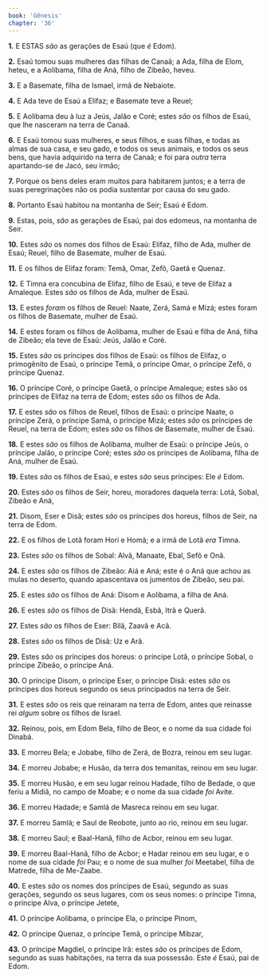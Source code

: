 ```yaml
---
book: 'Gênesis'
chapter: '36'
---
```


**1.** E ESTAS *são* as gerações de Esaú (que *é* Edom).

**2.** Esaú tomou suas mulheres das filhas de Canaã; a Ada, filha de Elom, heteu, e a Aolibama, filha de Aná, filho de Zibeão, heveu.

**3.** E a Basemate, filha de Ismael, irmã de Nebaiote.

**4.** E Ada teve de Esaú a Elifaz; e Basemate teve a Reuel;

**5.** E Aolibama deu à luz a Jeús, Jalão e Coré; estes *são* os filhos de Esaú, que lhe nasceram na terra de Canaã.

**6.** E Esaú tomou suas mulheres, e seus filhos, e suas filhas, e todas as almas de sua casa, e seu gado, e todos os seus animais, e todos os seus bens, que havia adquirido na terra de Canaã; e foi para *outra* terra apartando-se de Jacó, seu irmão;

**7.** Porque os bens deles eram muitos para habitarem juntos; e a terra de suas peregrinações não os podia sustentar por causa do seu gado.

**8.** Portanto Esaú habitou na montanha de Seir; Esaú é Edom.

**9.** Estas, pois, *são* as gerações de Esaú, pai dos edomeus, na montanha de Seir.

**10.** Estes *são* os nomes dos filhos de Esaú: Elifaz, filho de Ada, mulher de Esaú; Reuel, filho de Basemate, mulher de Esaú.

**11.** E os filhos de Elifaz foram: Temã, Omar, Zefô, Gaetã e Quenaz.

**12.** E Timna era concubina de Elifaz, filho de Esaú, e teve de Elifaz a Amaleque. Estes *são* os filhos de Ada, mulher de Esaú.

**13.** E estes *foram* os filhos de Reuel: Naate, Zerá, Samá e Mizá; estes foram os filhos de Basemate, mulher de Esaú.

**14.** E estes foram os filhos de Aolibama, mulher de Esaú e filha de Aná, filha de Zibeão; ela teve de Esaú: Jeús, Jalão e Coré.

**15.** Estes *são* os príncipes dos filhos de Esaú: os filhos de Elifaz, o primogênito de Esaú, o príncipe Temã, o príncipe Omar, o príncipe Zefô, o príncipe Quenaz.

**16.** O príncipe Coré, o príncipe Gaetã, o príncipe Amaleque; estes são os príncipes de Elifaz na terra de Edom; estes *são* os filhos de Ada.

**17.** E estes *são* os filhos de Reuel, filhos de Esaú: o príncipe Naate, o príncipe Zerá, o príncipe Samá, o príncipe Mizá; estes *são* os príncipes de Reuel, na terra de Edom; estes *são* os filhos de Basemate, mulher de Esaú.

**18.** E estes *são* os filhos de Aolibama, mulher de Esaú: o príncipe Jeús, o príncipe Jalão, o príncipe Coré; estes *são* os príncipes de Aolibama, filha de Aná, mulher de Esaú.

**19.** Estes *são* os filhos de Esaú, e estes *são* seus príncipes: Ele *é* Edom.

**20.** Estes *são* os filhos de Seir, horeu, moradores daquela terra: Lotã, Sobal, Zibeão e Aná,

**21.** Disom, Eser e Disã; estes *são* os príncipes dos horeus, filhos de Seir, na terra de Edom.

**22.** E os filhos de Lotã foram Hori e Homã; e a irmã de Lotã *era* Timna.

**23.** Estes *são* os filhos de Sobal: Alvã, Manaate, Ebal, Sefô e Onã.

**24.** E estes *são* os filhos de Zibeão: Aiá e Aná; este é o Aná que achou as mulas no deserto, quando apascentava os jumentos de Zibeão, seu pai.

**25.** E estes *são* os filhos de Aná: Disom e Aolibama, a filha de Aná.

**26.** E estes *são* os filhos de Disã: Hendã, Esbã, Itrã e Querã.

**27.** Estes *são* os filhos de Eser: Bilã, Zaavã e Acã.

**28.** Estes *são* os filhos de Disã: Uz e Arã.

**29.** Estes *são* os príncipes dos horeus: o príncipe Lotã, o príncipe Sobal, o príncipe Zibeão, o príncipe Aná.

**30.** O príncipe Disom, o príncipe Eser, o príncipe Disã: estes *são* os príncipes dos horeus segundo os seus principados na terra de Seir.

**31.** E estes *são* os reis que reinaram na terra de Edom, antes que reinasse rei *algum* sobre os filhos de Israel.

**32.** Reinou, pois, em Edom Bela, filho de Beor, e o nome da sua cidade foi Dinabá.

**33.** E morreu Bela; e Jobabe, filho de Zerá, de Bozra, reinou em seu lugar.

**34.** E morreu Jobabe; e Husão, da terra dos temanitas, reinou em seu lugar.

**35.** E morreu Husão, e em seu lugar reinou Hadade, filho de Bedade, o que feriu a Midiã, no campo de Moabe; e o nome da sua cidade *foi* Avite.

**36.** E morreu Hadade; e Samlá de Masreca reinou em seu lugar.

**37.** E morreu Samlá; e Saul de Reobote, junto ao rio, reinou em seu lugar.

**38.** E morreu Saul; e Baal-Hanã, filho de Acbor, reinou em seu lugar.

**39.** E morreu Baal-Hanã, filho de Acbor; e Hadar reinou em seu lugar, e o nome de sua cidade *foi* Pau; e o nome de sua mulher *foi* Meetabel, filha de Matrede, filha de Me-Zaabe.

**40.** E estes *são* os nomes dos príncipes de Esaú, segundo as suas gerações, segundo os seus lugares, com os seus nomes: o príncipe Timna, o príncipe Alva, o príncipe Jetete,

**41.** O príncipe Aolibama, o príncipe Ela, o príncipe Pinom,

**42.** O príncipe Quenaz, o príncipe Temã, o príncipe Mibzar,

**43.** O príncipe Magdiel, o príncipe Irã: estes *são* os príncipes de Edom, segundo as suas habitações, na terra da sua possessão. Este *é* Esaú, pai de Edom.